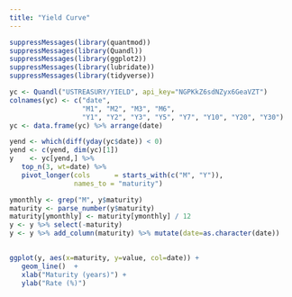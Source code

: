 ```yaml
---
title: "Yield Curve"
---
```



```r
suppressMessages(library(quantmod))
suppressMessages(library(Quandl))
suppressMessages(library(ggplot2))
suppressMessages(library(lubridate))
suppressMessages(library(tidyverse))

yc <- Quandl("USTREASURY/YIELD", api_key="NGPKkZ6sdNZyx6GeaVZT")
colnames(yc) <- c("date", 
                  "M1", "M2", "M3", "M6", 
                  "Y1", "Y2", "Y3", "Y5", "Y7", "Y10", "Y20", "Y30")  
yc <- data.frame(yc) %>% arrange(date)

yend <- which(diff(yday(yc$date)) < 0) 
yend <- c(yend, dim(yc)[1])
y    <- yc[yend,] %>% 
   top_n(3, wt=date) %>% 
   pivot_longer(cols      = starts_with(c("M", "Y")),
                names_to = "maturity") 

ymonthly <- grep("M", y$maturity)
maturity <- parse_number(y$maturity)
maturity[ymonthly] <- maturity[ymonthly] / 12
y <- y %>% select(-maturity)
y <- y %>% add_column(maturity) %>% mutate(date=as.character(date))
   
```

```r
ggplot(y, aes(x=maturity, y=value, col=date)) + 
   geom_line()  +
   xlab("Maturity (years)") +
   ylab("Rate (%)")
```
